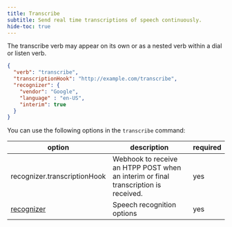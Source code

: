 ```yaml
---
title: Transcribe
subtitle: Send real time transcriptions of speech continuously.
hide-toc: true
---
```


<Note>
The transcribe verb may appear on its own or as a nested verb within a dial or listen verb.
</Note>

```json
{
  "verb": "transcribe",
  "transcriptionHook": "http://example.com/transcribe",
  "recognizer": {
    "vendor": "Google",
    "language" : "en-US",
    "interim": true
  }
}
```

You can use the following options in the `transcribe` command:

| option        | description | required  |
| ------------- |-------------| -----|
| recognizer.transcriptionHook | Webhook to receive an HTPP POST when an interim or final transcription is received. | yes |
| [recognizer](/verbs/verbs/recognizer) | Speech recognition options | yes |


